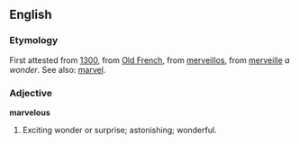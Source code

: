 ==English==

===Etymology===
First attested from [[w:1300|1300]],  from [[Old French]], from [[merveillos]], from [[merveille]] ''a wonder''. See also: [[marvel]].

{{webster}}

===Adjective===
'''marvelous'''
# Exciting wonder or surprise; astonishing; wonderful.